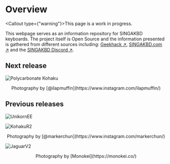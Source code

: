 
# Overview

<Callout type={"warning"}>This page is a work in progress.</Callout>

This webpage serves as an information repository for SINGAKBD keyboards.
The project itself is Open Source and the information presented is gathered from different sources including:
[Geekhack ↗](https://geekhack.org/index.php), [SINGAKBD.com ↗](https://singakbd.com/) and the [SINGAKBD Discord ↗](https://discord.com/invite/53Z8QCha).

## Next release

![Polycarbonate Kohaku](/PolycarbonateKohaku_Release.png)

<figcaption align="center">
  Photography by [@ilapmuffin](https://www.instagram.com/ilapmuffin/)
</figcaption>

## Previous releases

![UnikornEE](/UnikornEE_Release.png)

![KohakuR2](/KohakuR2_Release.png)

<figcaption align="center">
  Photography by [@markerchun](https://www.instagram.com/markerchun/)
</figcaption>

![JaguarV2](/JaguarV2_Release.png)

<figcaption align="center">
  Photography by [Monokei](https://monokei.co/)
</figcaption>
